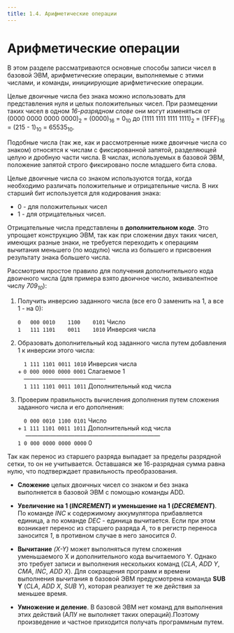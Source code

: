 ```yaml
---
title: 1.4. Арифметические операции
---
```


# Арифметические операции

В этом разделе рассматриваются основные способы записи чисел в базовой ЭВМ, арифметические операции, выполняемые с этими числами, и команды, инициирующие арифметические операции.

Целые двоичные числа без знака можно использовать для представления нуля и целых положительных чисел. 
При размещении таких чисел в одном *16-разрядном слове* они могут изменяться от 
(0000 0000 0000 0000)<sub>2</sub> = (0000)<sub>16</sub> = 0<sub>10</sub>  до 
(1111 1111 1111 1111)<sub>2</sub> = (1FFF)<sub>16</sub> = (215 - 1)<sub>10</sub> = 65535<sub>10</sub>.

Подобные числа (так же, как и рассмотренные ниже двоичные числа со знаком) относятся к числам с фиксированной запятой, 
разделяющей целую и дробную части числа. 
В числах, используемых в базовой ЭВМ, положение запятой строго фиксировано после младшего бита слова.

Целые двоичные числа со знаком используются тогда, когда необходимо различать положительные и отрицательные числа. 
В них старший бит используется для кодирования знака: 
* 0 - для положительных чисел 
* 1 - для отрицательных чисел.

Отрицательные числа представлены в **дополнительном коде**. Это упрощает конструкцию ЭВМ, так как при сложении двух таких чисел, 
имеющих разные знаки, не требуется переходить к операциям вычитания меньшего (по модулю) 
числа из большего и присвоения результату знака большего числа.

Рассмотрим простое правило для получения дополнительного кода двоичного числа (для примера взято двоичное число, эквивалентное числу *709<sub>10</sub>*):

1. Получить инверсию заданного числа (все его 0 заменить на 1, а все 1 - на 0):

    `0   000 0010    1100    0101`     Число <br/>
    `1   111 1101    0011    1010`	    Инверсия числа

2. Образовать дополнительный код заданного числа путем добавления 1 к инверсии этого числа:

    &emsp;`1 111 1101 0011 1010`	Инверсия числа <br/>
\+ `0 000 0000 0000 0001`	Слагаемое 1 <br/>
    &emsp;—————————————- <br/>
	&emsp;`1 111 1101 0011 1011`	Дополнительный код числа

3. Проверим правильность вычисления дополнения путем сложения заданного числа и его дополнения:

	&emsp;`0 000 0010 1100 0101`	Число<br/>
\+  `1 111 1101 0011 1011`	Дополнительный код числа<br/>
	&emsp; ——————————————————————<br/>
	`1 0 000 0000 0000 0000`	0

Так как перенос из старшего разряда выпадает за пределы разрядной сетки, то он не учитывается. Оставшаяся же 16-разрядная сумма равна нулю, что подтверждает правильность преобразования.

* **Сложение** целых двоичных чисел со знаком и без знака выполняется в базовой ЭВМ с помощью команды ADD.

* **Увеличение на 1 (*INCREMENT*) и уменьшение на 1 (*DECREMENT*)**.<br/>
По команде *INC* к содержимому аккумулятора прибавляется единица, а по команде *DEC* - единица вычитается. 
Если при этом возникает перенос из старшего разряда *А*, то в регистр переноса заносится *1*, в противном случае в него заносится *0*.
* **Вычитание** *(X-Y)* может выполняться путем сложения уменьшаемого X и дополнительного кода вычитаемого Y.
Однако это требует записи и выполнения нескольких команд (*CLA*, *ADD Y*, *CMA*, *INC*, *ADD X*). 
Для сокращения программ и времени выполнения вычитания в базовой ЭВМ предусмотрена команда **SUB Y** (*CLA*, *ADD X*, *SUB Y*), которая реализует те же действия за меньшее время.
* **Умножение и деление**. В базовой ЭВМ нет команд для выполнения этих действий (АЛУ не выполняет таких операций).Поэтому произведение и частное приходится получать программным путем.